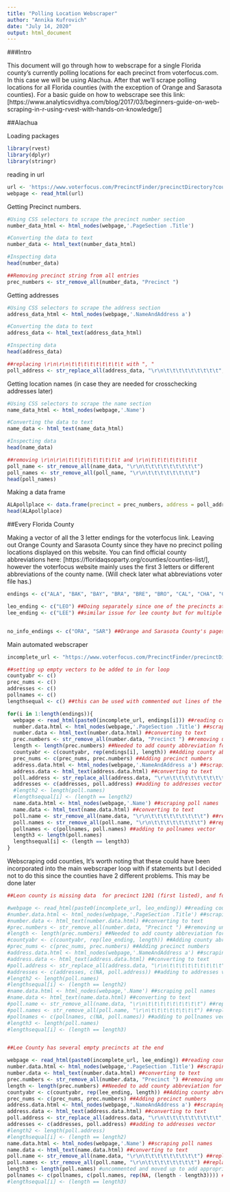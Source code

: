 ```yaml
---
title: "Polling Location Webscraper"
author: "Annika Kufrovich"
date: "July 14, 2020"
output: html_document
---
```



###Intro

This document will go through how to webscrape for a single Florida county's currently polling locations for each precinct from voterfocus.com. In this case we will be using Alachua. After that we'll scrape polling locations for all Florida counties (with the exception of Orange and Sarasota counties). For a basic guide on how to webscrape see this link: [https://www.analyticsvidhya.com/blog/2017/03/beginners-guide-on-web-scraping-in-r-using-rvest-with-hands-on-knowledge/]



##Alachua

Loading packages
```r
library(rvest)
library(dplyr)
library(stringr)
```


reading in url
```r
url <- 'https://www.voterfocus.com/PrecinctFinder/precinctDirectory?county=FL-ALA' ##you could also use "", doesn't really matter
webpage <- read_html(url)
```


Getting Precinct numbers. 
```r
#Using CSS selectors to scrape the precinct number section
number_data_html <- html_nodes(webpage,'.PageSection .Title')

#Converting the data to text
number_data <- html_text(number_data_html)

#Inspecting data
head(number_data)

##Removing precinct string from all entries
prec_numbers <- str_remove_all(number_data, "Precinct ")

```


Getting addresses
```r
#Using CSS selectors to scrape the address section
address_data_html <- html_nodes(webpage,'.NameAndAddress a')

#Converting the data to text
address_data <- html_text(address_data_html)

#Inspecting data
head(address_data)

##replacing \r\n\r\n\t\t\t\t\t\t\t\t\t with ", "
poll_address <- str_replace_all(address_data, "\r\n\t\t\t\t\t\t\t\t\t", ", ")
```


Getting location names (in case they are needed for crosschecking addresses later)

```r
#Using CSS selectors to scrape the name section
name_data_html <- html_nodes(webpage,'.Name')

#Converting the data to text
name_data <- html_text(name_data_html)

#Inspecting data
head(name_data)

##removing \r\n\r\n\t\t\t\t\t\t\t\t\t and \r\n\t\t\t\t\t\t\t\t
poll_name <- str_remove_all(name_data, "\r\n\t\t\t\t\t\t\t\t\t")
poll_names <- str_remove_all(poll_name, "\r\n\t\t\t\t\t\t\t\t")
head(poll_names)
```

Making a data frame

```r
ALApollplace <- data.frame(precinct = prec_numbers, address = poll_address, pollname = poll_names)
head(ALApollplace)
```




##Every Florida County

Making a vector of all the 3 letter endings for the voterfocus link. Leaving out Orange County and Sarasota County since they have no precinct polling locations displayed on this website. You can find official county abbreviations here: [https://floridaqsoparty.org/counties/counties-list/], however the voterfocus website mainly uses the first 3 letters or different abbreviations of the county name. (Will check later what abbreviations voter file has.)

```r
endings <- c("ALA", "BAK", "BAY", "BRA", "BRE", "BRO", "CAL", "CHA", "CIT", "CLA", "CLL", "CLM", "DAD", "DES", "DIX", "DUV", "ESC", "FLA", "FRA", "GAD", "GIL", "GLA", "GUL", "HAM", "HAR", "HEN", "HER", "HIG", "HIL", "HOL", "IND", "JAC", "JEF", "LAF", "LAK", "LEV", "LIB", "MAD", "MAN", "MRN", "MRT", "MON", "NAS", "OKA", "OKE", "OSC", "PAL", "PAS", "PIN", "POL", "PUT", "SAN", "SEM", "STJ", "STL", "SUM", "SUW", "TAY", "UNI", "VOL", "WAK", "WAL", "WAS")

leo_ending <- c("LEO") ##Doing separately since one of the precincts at the time of coding has no polling location information in such a way that it could mess up the webscraper (eg it won't scrape NA or an empty line for precinct 1201)
lee_ending <- c("LEE") ##similar issue for lee county but for multiple precincts


no_info_endings <- c("ORA", "SAR") ##Orange and Sarasota County's pages were empty as of 7/17/20

```


Main automated webscraper

```r
incomplete_url <- "https://www.voterfocus.com/PrecinctFinder/precinctDirectory?county=FL-"

##setting up empty vectors to be added to in for loop
countyabr <- c()
prec_nums <- c()
addresses <- c()
pollnames <- c()
lengthsequal <- c() ##this can be used with commented out lines of the for loop to test if you have an equal number of entries for precincts and any other data of interest in the webscraper, only works for 1 thing at a time in this format (eg only precinct number and addresses or precinct number and poll name). Vector should all be TRUE if everything is equal, any instances of false entries should be investigated

for(i in 1:length(endings)){
  webpage <- read_html(paste0(incomplete_url, endings[i])) ##reading county-specific webpage
  number.data.html <- html_nodes(webpage,'.PageSection .Title') ##scraping precint numbers
  number.data <- html_text(number.data.html) ##converting to text
  prec.numbers <- str_remove_all(number.data, "Precinct ") ##removing unnecesary part of string
  length <- length(prec.numbers) ##Needed to add county abbreviation for each precinct entry in next line
  countyabr <- c(countyabr, rep(endings[i], length)) ##Adding county abreviation for each entry, can be changed later to appropriate abbreviations for voter file
  prec_nums <- c(prec_nums, prec.numbers) ##Adding precinct numbers
  address.data.html <- html_nodes(webpage,'.NameAndAddress a') ##scraping addresses
  address.data <- html_text(address.data.html) ##converting to text
  poll.address <- str_replace_all(address.data, "\r\n\t\t\t\t\t\t\t\t\t", ", ") ##replacing unnecesary part of string
  addresses <- c(addresses, poll.address) ##adding to addresses vector
  #length2 <- length(poll.names)
  #lengthsequal[i] <- (length == length2)
  name.data.html <- html_nodes(webpage,'.Name') ##scraping poll names
  name.data <- html_text(name.data.html) ##converting to text
  poll.name <- str_remove_all(name.data, "\r\n\t\t\t\t\t\t\t\t\t") ##replacing unnecesary part of string
  poll.names <- str_remove_all(poll.name, "\r\n\t\t\t\t\t\t\t\t") ##replacing unnecesary part of string part 2
  pollnames <- c(pollnames, poll.names) ##adding to pollnames vector
  length3 <- length(poll.names)
  lengthsequal[i] <- (length == length3)
}
```


Webscraping odd counties, It's worth noting that these could have been incorporated into the main webscraper loop with if statements but I decided not to do this since the counties have 2 different problems. This may be done later

```r
##Leon county is missing data  for precinct 1201 (first listed), and for several other scattered precincts will fix this later

#webpage <- read_html(paste0(incomplete_url, leo_ending)) ##reading county-specific webpage, changed endings[i] to leo_ending
#number.data.html <- html_nodes(webpage,'.PageSection .Title') ##scraping precint numbers
#number.data <- html_text(number.data.html) ##converting to text
#prec.numbers <- str_remove_all(number.data, "Precinct ") ##removing unnecesary part of string
#length <- length(prec.numbers) ##Needed to add county abbreviation for each precinct entry in next line
#countyabr <- c(countyabr, rep(leo_ending, length)) ##Adding county abreviation for each entry, can be changed later to appropriate abbreviations for voter file, changed to leo_ending
#prec_nums <- c(prec_nums, prec.numbers) ##Adding precinct numbers
#address.data.html <- html_nodes(webpage,'.NameAndAddress a') ##scraping addresses
#address.data <- html_text(address.data.html) ##converting to text
#poll.address <- str_replace_all(address.data, "\r\n\t\t\t\t\t\t\t\t\t", ", ") ##replacing unnecesary part of string
#addresses <- c(addresses, c(NA, poll.address)) ##adding to addresses vector, putting one NA before address entries since the actual first precinct has no address
#length2 <- length(poll.names)
#lengthsequal[i] <- (length == length2)
#name.data.html <- html_nodes(webpage,'.Name') ##scraping poll names
#name.data <- html_text(name.data.html) ##converting to text
#poll.name <- str_remove_all(name.data, "\r\n\t\t\t\t\t\t\t\t\t") ##replacing unnecesary part of string
#poll.names <- str_remove_all(poll.name, "\r\n\t\t\t\t\t\t\t\t") ##replacing unnecesary part of string part 2
#pollnames <- c(pollnames, c(NA, poll.names)) ##adding to pollnames vector, same change as addresses line
#length3 <- length(poll.names)
#lengthsequal[i] <- (length == length3)


##Lee County has several empty precincts at the end

webpage <- read_html(paste0(incomplete_url, lee_ending)) ##reading county-specific webpage, changed to lee_ending
number.data.html <- html_nodes(webpage,'.PageSection .Title') ##scraping precint numbers
number.data <- html_text(number.data.html) ##converting to text
prec.numbers <- str_remove_all(number.data, "Precinct ") ##removing unnecesary part of string
length <- length(prec.numbers) ##Needed to add county abbreviation for each precinct entry in next line
countyabr <- c(countyabr, rep(lee_ending, length)) ##Adding county abreviation for each entry, can be changed later to appropriate abbreviations for voter file, changed to lee_ending
prec_nums <- c(prec_nums, prec.numbers) ##Adding precinct numbers
address.data.html <- html_nodes(webpage,'.NameAndAddress a') ##scraping addresses
address.data <- html_text(address.data.html) ##converting to text
poll.address <- str_replace_all(address.data, "\r\n\t\t\t\t\t\t\t\t\t", ", ") ##replacing unnecesary part of string
addresses <- c(addresses, poll.address) ##adding to addresses vector
#length2 <- length(poll.address)
#lengthsequal[i] <- (length == length2)
name.data.html <- html_nodes(webpage,'.Name') ##scraping poll names
name.data <- html_text(name.data.html) ##converting to text
poll.name <- str_remove_all(name.data, "\r\n\t\t\t\t\t\t\t\t\t") ##replacing unnecesary part of string
poll.names <- str_remove_all(poll.name, "\r\n\t\t\t\t\t\t\t\t") ##replacing unnecesary part of string part 2
length3 <- length(poll.names) #uncommented and moved up to add appropriate amount of NAs
pollnames <- c(pollnames, c(poll.names, rep(NA, (length - length3)))) ##adding to pollnames vector, adding NAs to the end by the difference in lengths
#lengthsequal[i] <- (length == length3)
```





